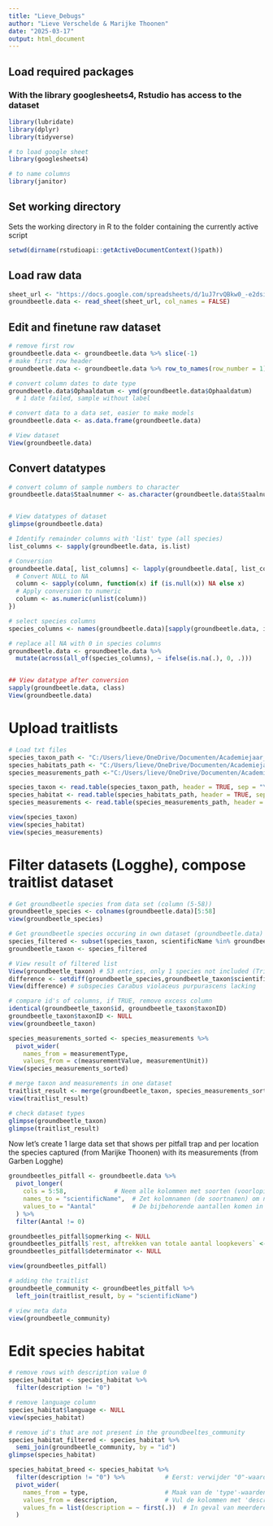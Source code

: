 ```yaml
---
title: "Lieve_Debugs"
author: "Lieve Verschelde & Marijke Thoonen"
date: "2025-03-17"
output: html_document
---
```


## Load required packages

### With the library googlesheets4, Rstudio has access to the dataset

```r
library(lubridate)
library(dplyr)
library(tidyverse)

# to load google sheet
library(googlesheets4) 

# to name columns
library(janitor)  
```

## Set working directory

Sets the working directory in R to the folder containing the currently active script

```r
setwd(dirname(rstudioapi::getActiveDocumentContext()$path))
```

## Load raw data

```r
sheet_url <- "https://docs.google.com/spreadsheets/d/1uJ7rvQBkw0_-e2dsiBlX2NJcrCcfEFqC-ZvEV0RwNVg/edit"
groundbeetle.data <- read_sheet(sheet_url, col_names = FALSE)
```

## Edit and finetune raw dataset

```r
# remove first row
groundbeetle.data <- groundbeetle.data %>% slice(-1) 
# make first row header
groundbeetle.data <- groundbeetle.data %>% row_to_names(row_number = 1)

# convert column dates to date type
groundbeetle.data$Ophaaldatum <- ymd(groundbeetle.data$Ophaaldatum) 
  # 1 date failed, sample without label

# convert data to a data set, easier to make models
groundbeetle.data <- as.data.frame(groundbeetle.data) 

# View dataset
View(groundbeetle.data)
```

## Convert datatypes

```r
# convert column of sample numbers to character
groundbeetle.data$Staalnummer <- as.character(groundbeetle.data$Staalnummer)


# View datatypes of dataset
glimpse(groundbeetle.data)

# Identify remainder columns with 'list' type (all species)
list_columns <- sapply(groundbeetle.data, is.list)

# Conversion
groundbeetle.data[, list_columns] <- lapply(groundbeetle.data[, list_columns], function(column) {
  # Convert NULL to NA
  column <- sapply(column, function(x) if (is.null(x)) NA else x)
  # Apply conversion to numeric
  column <- as.numeric(unlist(column))
})

# select species columns
species_columns <- names(groundbeetle.data)[sapply(groundbeetle.data, is.numeric)]

# replace all NA with 0 in species columns
groundbeetle.data <- groundbeetle.data %>%
  mutate(across(all_of(species_columns), ~ ifelse(is.na(.), 0, .)))


## View datatype after conversion
sapply(groundbeetle.data, class)
View(groundbeetle.data)
```

# Upload traitlists

```r
# Load txt files
species_taxon_path <- "C:/Users/lieve/OneDrive/Documenten/Academiejaar_2024_2025/thesis/Data_analyse/Github/Thesis_Lieve/Data_raw/Arthropoda_Traits_Logghe/taxon.txt"
species_habitats_path <- "C:/Users/lieve/OneDrive/Documenten/Academiejaar_2024_2025/thesis/Data_analyse/Github/Thesis_Lieve/Data_raw/Arthropoda_Traits_Logghe/description.txt"
species_measurements_path <-"C:/Users/lieve/OneDrive/Documenten/Academiejaar_2024_2025/thesis/Data_analyse/Github/Thesis_Lieve/Data_raw/Arthropoda_Traits_Logghe/measurementorfacts.txt"

species_taxon <- read.table(species_taxon_path, header = TRUE, sep = "\t")
species_habitat <- read.table(species_habitats_path, header = TRUE, sep = "\t" )
species_measurements <- read.table(species_measurements_path, header = TRUE, sep = "\t" )

view(species_taxon)
view(species_habitat)
view(species_measurements)
```

# Filter datasets (Logghe), compose traitlist dataset
```r
# Get groundbeetle species from data set (column (5-58))
groundbeetle_species <- colnames(groundbeetle.data)[5:58]
view(groundbeetle_species)

# Get groundbeetle species occuring in own dataset (groundbeetle.data) from taxon dataset (filter)
species_filtered <- subset(species_taxon, scientificName %in% groundbeetle_species)
groundbeetle_taxon <- species_filtered

# View result of filtered list
View(groundbeetle_taxon) # 53 entries, only 1 species not included (Trichocellus placidus changed name to Dicheirotrichus placidus)
difference <- setdiff(groundbeetle_species,groundbeetle_taxon$scientificName)
View(difference) # subspecies Carabus violaceus purpurascens lacking

# compare id's of columns, if TRUE, remove excess column
identical(groundbeetle_taxon$id, groundbeetle_taxon$taxonID)
groundbeetle_taxon$taxonID <- NULL
view(groundbeetle_taxon)

species_measurements_sorted <- species_measurements %>%
  pivot_wider(
    names_from = measurementType, 
    values_from = c(measurementValue, measurementUnit))
View(species_measurements_sorted)

# merge taxon and measurements in one dataset
traitlist_result <- merge(groundbeetle_taxon, species_measurements_sorted, by = "id")
view(traitlist_result)

# check dataset types
glimpse(groundbeetle_taxon)
glimpse(traitlist_result)
```
Now let's create 1 large data set that shows per pitfall trap and per location the species captured (from Marijke Thoonen) with its measurements (from Garben Logghe)
```r
groundbeetles_pitfall <- groundbeetle.data %>%
  pivot_longer(
    cols = 5:58,             # Neem alle kolommen met soorten (voorlopig 5-58)!
    names_to = "scientificName",  # Zet kolomnamen (de soortnamen) om naar waarden in de kolom 'scientificName'
    values_to = "Aantal"          # De bijbehorende aantallen komen in een nieuwe kolom 'Aantal'
  ) %>%
  filter(Aantal != 0)

groundbeetles_pitfall$opmerking <- NULL
groundbeetles_pitfall$`rest, aftrekken van totale aantal loopkevers` <- NULL
groundbeetles_pitfall$determinator <- NULL

view(groundbeetles_pitfall)

# adding the traitlist
groundbeetle_community <- groundbeetles_pitfall %>%
  left_join(traitlist_result, by = "scientificName")

# view meta data
view(groundbeetle_community)
```


# Edit species habitat
```r
# remove rows with description value 0
species_habitat <- species_habitat %>%
  filter(description != "0")

# remove language column
species_habitat$language <- NULL
view(species_habitat)

# remove id's that are not present in the groundbeeltes_community
species_habitat_filtered <- species_habitat %>%
  semi_join(groundbeetle_community, by = "id")
glimpse(species_habitat)

species_habitat_breed <- species_habitat %>%
  filter(description != "0") %>%           # Eerst: verwijder "0"-waardes
  pivot_wider(
    names_from = type,                     # Maak van de 'type'-waarden kolomnamen
    values_from = description,             # Vul de kolommen met 'description'
    values_fn = list(description = ~ first(.))  # In geval van meerdere, neem de eerste
  )

```

